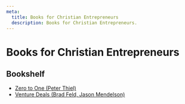 ```yaml
---
meta:
  title: Books for Christian Entrepreneurs
  description: Books for Christian Entrepreneurs.
---
```



# Books for Christian Entrepreneurs

## Bookshelf

- [Zero to One (Peter Thiel)](https://www.amazon.com/Zero-One-Notes-Startups-Future/dp/0804139296/)
- [Venture Deals (Brad Feld, Jason Mendelson)](https://www.amazon.com/Venture-Deals-Smarter-Lawyer-Capitalist/dp/1119594820/)

